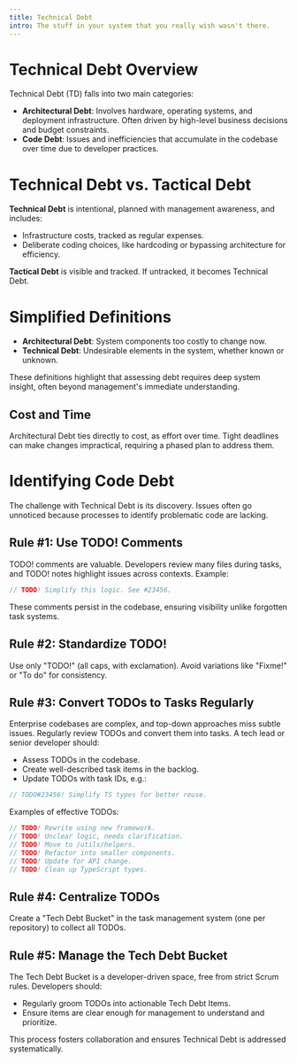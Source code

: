 ```yaml
---
title: Technical Debt
intro: The stuff in your system that you really wish wasn't there.
---
```



# Technical Debt Overview

Technical Debt (TD) falls into two main categories:

- **Architectural Debt**: Involves hardware, operating systems, and deployment infrastructure. Often driven by high-level business decisions and budget constraints.
- **Code Debt**: Issues and inefficiencies that accumulate in the codebase over time due to developer practices.

# Technical Debt vs. Tactical Debt

**Technical Debt** is intentional, planned with management awareness, and includes:
- Infrastructure costs, tracked as regular expenses.
- Deliberate coding choices, like hardcoding or bypassing architecture for efficiency.

**Tactical Debt** is visible and tracked. If untracked, it becomes Technical Debt.

# Simplified Definitions

- **Architectural Debt**: System components too costly to change now.
- **Technical Debt**: Undesirable elements in the system, whether known or unknown.

These definitions highlight that assessing debt requires deep system insight, often beyond management's immediate understanding.

## Cost and Time

Architectural Debt ties directly to cost, as effort over time. Tight deadlines can make changes impractical, requiring a phased plan to address them.

# Identifying Code Debt

The challenge with Technical Debt is its discovery. Issues often go unnoticed because processes to identify problematic code are lacking.

## Rule #1: Use TODO! Comments

TODO! comments are valuable. Developers review many files during tasks, and TODO! notes highlight issues across contexts. Example:

```ts
// TODO! Simplify this logic. See #23456.
```

These comments persist in the codebase, ensuring visibility unlike forgotten task systems.

## Rule #2: Standardize TODO!

Use only "TODO!" (all caps, with exclamation). Avoid variations like "Fixme!" or "To do" for consistency.

## Rule #3: Convert TODOs to Tasks Regularly

Enterprise codebases are complex, and top-down approaches miss subtle issues. Regularly review TODOs and convert them into tasks. A tech lead or senior developer should:
- Assess TODOs in the codebase.
- Create well-described task items in the backlog.
- Update TODOs with task IDs, e.g.:

```ts
// TODO#23456! Simplify TS types for better reuse.
```

Examples of effective TODOs:

```ts
// TODO! Rewrite using new framework.
// TODO! Unclear logic, needs clarification.
// TODO! Move to /utils/helpers.
// TODO! Refactor into smaller components.
// TODO! Update for API change.
// TODO! Clean up TypeScript types.
```

## Rule #4: Centralize TODOs

Create a "Tech Debt Bucket" in the task management system (one per repository) to collect all TODOs.

## Rule #5: Manage the Tech Debt Bucket

The Tech Debt Bucket is a developer-driven space, free from strict Scrum rules. Developers should:
- Regularly groom TODOs into actionable Tech Debt Items.
- Ensure items are clear enough for management to understand and prioritize.

This process fosters collaboration and ensures Technical Debt is addressed systematically.
